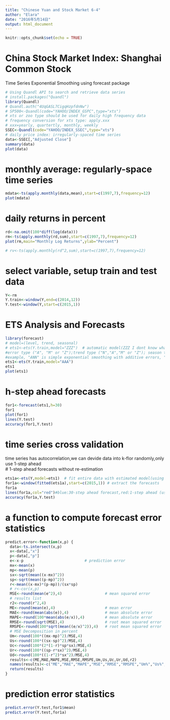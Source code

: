 ```yaml
---
title: "Chinese Yuan and Stock Market 6-4"
author: "Elara"
date: "2016年5月14日"
output: html_document
---
```


```r
knitr::opts_chunk$set(echo = TRUE)
```

# China Stock Market Index: Shanghai Common Stock
Time Series Exponential Smoothing using forecast package
```r
# Using Quandl API to search and retrieve data series
# install.packages("Quandl")
library(Quandl)
# Quandl.auth("4UqGASL7CigqHzpfdnNw")
# SP500<-Quandl(code="YAHOO/INDEX_GSPC",type="xts") 
# xts or zoo type should be used for daily high frequency data
# frequency conversion for xts type: apply.xxx
# xxx=yearly, quartertly, monthly, weekly
SSEC<-Quandl(code="YAHOO/INDEX_SSEC",type="xts") 
# daily price index: irregularly-spaced time series
data<-SSEC[,"Adjusted Close"]
summary(data)
plot(data)
```
# monthly average: regularly-space time series
```r
mdata<-ts(apply.monthly(data,mean),start=c(1997,7),frequency=12)
plot(mdata)
```
# daily returns in percent
```r
rd<-na.omit(100*diff(log(data)))
rm<-ts(apply.monthly(rd,sum),start=c(1997,7),frequency=12)
plot(rm,main="Monthly Log Returns",ylab="Percent")

# rv<-ts(apply.monthly(rd^2,sum),start=c(1997,7),frequency=12)
```
# select variable, setup train and test data 
```r
Y<-rm
Y.train<-window(Y,end=c(2014,12))
Y.test<-window(Y,start=c(2015,1))
```
# ETS Analysis and Forecasts
```r
library(forecast)
# model=(level, trend, seasonal)
# ets1<-ets(Y.train,model="ZZZ")  # automatic model(ZZZ I dont know what is the model,using machine learning)
#error type ("A", "M" or "Z");trend type ("N","A","M" or "Z"); season type ("N","A","M" or "Z").  "N"=none, "A"=additive, "M"=multiplicative and "Z"=automatically selected. 
#example, "ANN" is simple exponential smoothing with additive errors, "MAM" is multiplicative Holt-Winters' method with multiplicative errors, and so on.
ets1<-ets(Y.train,model="AAA")
ets1
plot(ets1)
```

# h-step ahead forecasts
```r
for1<-forecast(ets1,h=30)
for1
plot(for1)
lines(Y.test)
accuracy(for1,Y.test)
```

# time series cross validation
time series has autocorrelation,we can devide data into k-flor randomly,only use 1-step ahead        
# 1-step ahead forecasts without re-estimation
```r
ets1a<-ets(Y,model=ets1)  # fit entire data with estimated model(using the traning data to fit entire data)
for1a<-window(fitted(ets1a),start=c(2015,1)) # extract the forecasts
for1a
lines(for1a,col="red")#blue:30-step ahead forecast,red:1-step ahead (using the same model)
accuracy(for1a,Y.test)
```

# a function to compute forecast error statistics
```r
predict.error<-function(x,p) {
  data<-ts.intersect(x,p)
  x<-data[,"x"]
  p<-data[,"p"]
  e<-x-p                           # prediction error
  mx<-mean(x)
  mp<-mean(p)
  sx<-sqrt(mean((x-mx)^2))
  sp<-sqrt(mean((p-mp)^2))
  r<-mean((x-mx)*(p-mp))/(sx*sp)
  # r<-cor(x,p)
  MSE<-round(mean(e^2),4)                   # mean squared error
  # results list
  r2<-round(r^2,4)
  ME<-round(mean(e),4)                      # mean error
  MAE<-round(mean(abs(e)),4)                # mean absolute error
  MAPE<-round(100*mean(abs(e/x)),4)         # mean absolute error
  RMSE<-round(sqrt(MSE),4)                  # root mean squared error
  RMSPE<-round(100*sqrt(mean((e/x)^2)),4)   # root mean squared error
  # MSE Decomposition in percent
  Um<-round(100*((mx-mp)^2)/MSE,4)
  Us<-round(100*((sx-sp)^2)/MSE,4)
  Uc<-round(100*(2*(1-r)*sp*sx)/MSE,4)
  Ur<-round(100*((sp-r*sx)^2)/MSE,4)
  Ud<-round(100*((1-r^2)*sx^2)/MSE,4)
  results<-c(ME,MAE,MAPE,MSE,RMSE,RMSPE,Um,Us,Uc,Ur,Ud,r2)
  names(results)<-c("ME","MAE","MAPE","MSE","RMSE","RMSPE","Um%","Us%","Uc%","Ur%","Ud%","r2")
  return(results)
}
```

# prediction error statistics
```r
predict.error(Y.test,for1$mean)
predict.error(Y.test,for1a)
```